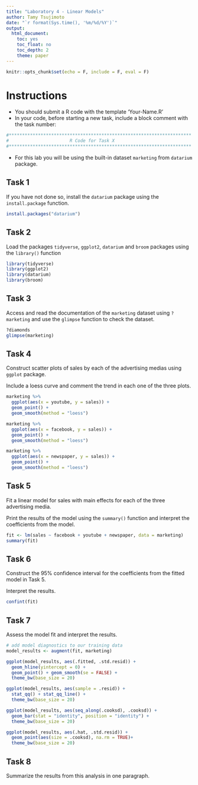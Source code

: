 ```yaml
---
title: "Laboratory 4 - Linear Models"
author: Tamy Tsujimoto
date: "`r format(Sys.time(), '%m/%d/%Y')`"
output: 
  html_document:
    toc: yes
    toc_float: no
    toc_depth: 2
    theme: paper 
---
```


```r
knitr::opts_chunk$set(echo = F, include = F, eval = F)
```

# Instructions

- You should submit a R code with the template 'Your-Name.R'
- In your code, before starting a new task, include a block comment with the task number:

```r
#*********************************************************************
#                       R Code for Task X
#*********************************************************************
```

- For this lab you will be using the built-in dataset `marketing` from `datarium` package.

## Task 1

If you have not done so, install the `datarium` package using the `install.package` function.

```r
install.packages("datarium")
```

## Task 2

Load the packages `tidyverse`, `ggplot2`, `datarium` and `broom` packages using the `library()` function

```r
library(tidyverse)
library(ggplot2)
library(datarium)
library(broom)
```

## Task 3

Access and read the documentation of the `marketing` dataset using `?marketing` and use the `glimpse` function to check the dataset.

```r

?diamonds
glimpse(marketing)

```

## Task 4

Construct scatter plots of sales by each of the advertising medias using `ggplot` package.

Include a loess curve and comment the trend in each one of the three plots.

```r

marketing %>% 
  ggplot(aes(x = youtube, y = sales)) +
  geom_point() +
  geom_smooth(method = "loess")

marketing %>% 
  ggplot(aes(x = facebook, y = sales)) +
  geom_point() +
  geom_smooth(method = "loess")

marketing %>% 
  ggplot(aes(x = newspaper, y = sales)) +
  geom_point() +
  geom_smooth(method = "loess")

```

## Task 5

Fit a linear model for sales with main effects for each of the three advertising media.

Print the results of the model using the `summary()` function and interpret the coefficients from the model.

```r

fit <- lm(sales ~ facebook + youtube + newspaper, data = marketing)
summary(fit)

```

## Task 6

Construct the 95% confidence interval for the coefficients from the fitted model in Task 5.

Interpret the results.

```r

confint(fit)

```

## Task 7

Assess the model fit and interpret the results.

```r

# add model diagnostics to our training data
model_results <- augment(fit, marketing)

ggplot(model_results, aes(.fitted, .std.resid)) +
  geom_hline(yintercept = 0) +
  geom_point() + geom_smooth(se = FALSE) +
  theme_bw(base_size = 20)

ggplot(model_results, aes(sample = .resid)) + 
  stat_qq() + stat_qq_line() +
  theme_bw(base_size = 20)

ggplot(model_results, aes(seq_along(.cooksd), .cooksd)) +
  geom_bar(stat = "identity", position = "identity") +
  theme_bw(base_size = 20)

ggplot(model_results, aes(.hat, .std.resid)) +
  geom_point(aes(size = .cooksd), na.rm = TRUE)+
  theme_bw(base_size = 20)

```

## Task 8

Summarize the results from this analysis in one paragraph.


